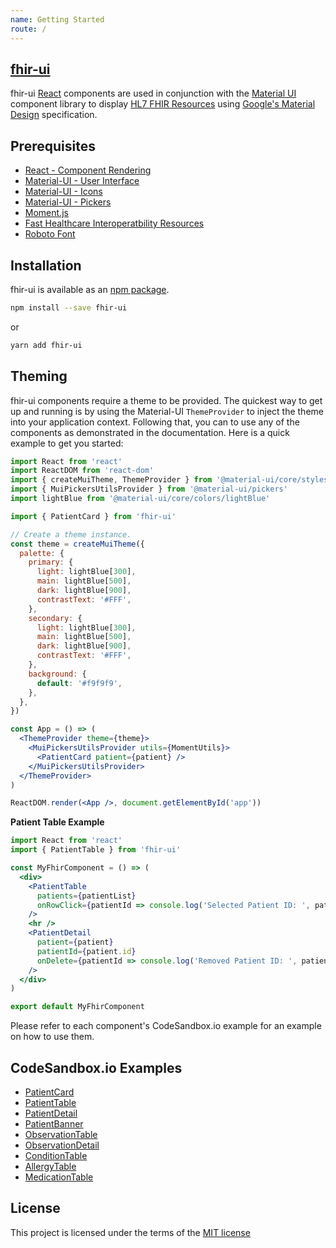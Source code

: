 ```yaml
---
name: Getting Started
route: /
---
```


## [fhir-ui](https://healthintellect.com)

fhir-ui [React](http://facebook.github.io/react/) components are used in conjunction with the [Material UI](http://www.material-ui.com/) component library to display [HL7 FHIR Resources](https://www.hl7.org/fhir/resourcelist.html) using [Google's Material Design](https://www.google.com/design/spec/material-design/introduction.html) specification.

## Prerequisites

- [React - Component Rendering](http://facebook.github.io/react/)
- [Material-UI - User Interface](http://material-ui.com/#/get-started/prerequisites)
- [Material-UI - Icons](https://material-ui.com/components/material-icons/)
- [Material-UI - Pickers](https://material-ui.com/components/pickers/)
- [Moment.js](https://momentjs.com/)
- [Fast Healthcare Interoperatbility Resources](https://www.hl7.org/fhir/resourcelist.html)
- [Roboto Font](http://www.google.com/fonts#UsePlace:use/Collection:Roboto:400,300,500)

## Installation

fhir-ui is available as an [npm package](https://www.npmjs.org/package/fhir-ui).

```sh
npm install --save fhir-ui
```

or

```sh
yarn add fhir-ui
```

## Theming

fhir-ui components require a theme to be provided. The quickest way to get up and running is by using the Material-UI `ThemeProvider` to inject the theme into your application context. Following that, you can to use any of the components as demonstrated in the documentation. Here is a quick example to get you started:

```jsx
import React from 'react'
import ReactDOM from 'react-dom'
import { createMuiTheme, ThemeProvider } from '@material-ui/core/styles'
import { MuiPickersUtilsProvider } from '@material-ui/pickers'
import lightBlue from '@material-ui/core/colors/lightBlue'

import { PatientCard } from 'fhir-ui'

// Create a theme instance.
const theme = createMuiTheme({
  palette: {
    primary: {
      light: lightBlue[300],
      main: lightBlue[500],
      dark: lightBlue[900],
      contrastText: '#FFF',
    },
    secondary: {
      light: lightBlue[300],
      main: lightBlue[500],
      dark: lightBlue[900],
      contrastText: '#FFF',
    },
    background: {
      default: '#f9f9f9',
    },
  },
})

const App = () => (
  <ThemeProvider theme={theme}>
    <MuiPickersUtilsProvider utils={MomentUtils}>
      <PatientCard patient={patient} />
    </MuiPickersUtilsProvider>
  </ThemeProvider>
)

ReactDOM.render(<App />, document.getElementById('app'))
```

**Patient Table Example**

```jsx
import React from 'react'
import { PatientTable } from 'fhir-ui'

const MyFhirComponent = () => (
  <div>
    <PatientTable
      patients={patientList}
      onRowClick={patientId => console.log('Selected Patient ID: ', patientId)}
    />
    <hr />
    <PatientDetail
      patient={patient}
      patientId={patient.id}
      onDelete={patientId => console.log('Removed Patient ID: ', patientId)}
    />
  </div>
)

export default MyFhirComponent
```

Please refer to each component's CodeSandbox.io example for an example on how to use them.

## CodeSandbox.io Examples

- [PatientCard](https://codesandbox.io/s/fhir-ui-patient-card-demo-yq5yg)
- [PatientTable](https://codesandbox.io/s/fhir-ui-patient-table-demo-4dbfx)
- [PatientDetail](https://codesandbox.io/s/fhir-ui-patient-detail-demo-9jhx6)
- [PatientBanner](https://codesandbox.io/s/fhir-ui-patient-banner-demo-1u9lm)
- [ObservationTable](https://codesandbox.io/s/fhir-ui-observation-table-demo-7nn4q)
- [ObservationDetail](https://codesandbox.io/s/fhir-ui-observation-detail-demo-2qcio)
- [ConditionTable](https://codesandbox.io/s/fhir-ui-condition-table-demo-7x4gm)
- [AllergyTable](https://codesandbox.io/s/fhir-ui-allergy-table-demo-g2kgo)
- [MedicationTable](https://codesandbox.io/s/fhir-ui-medication-table-demo-hxrt9)

## License

This project is licensed under the terms of the
[MIT license](https://github.com/healthintellect/fhir-ui/blob/master/LICENSE)
